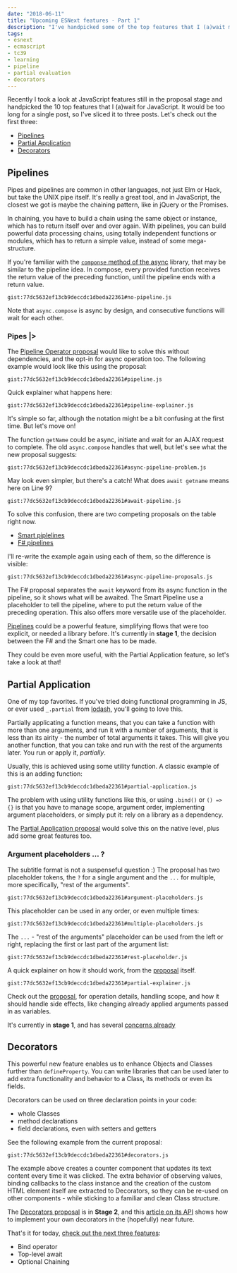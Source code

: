 ```yaml
---
date: "2018-06-11"
title: "Upcoming ESNext features - Part 1"
description: "I've handpicked some of the top features that I (a)wait most for JavaScript, let's see the first three"
tags:
- esnext
- ecmascript
- tc39
- learning
- pipeline
- partial evaluation
- decorators
---
```



<Intro>

Recently I took a look at JavaScript features still in the proposal stage and handpicked the 10 top features that I (a)wait for JavaScript. It would be too long for a single post, so I've sliced it to three posts. Let's check out the first three:

- [Pipelines](#pipelines)
- [Partial Application](#partial-application)
- [Decorators](#decorators)

</Intro>

<a name="pipelines" class="anchor post-intro" />

## Pipelines

Pipes and pipelines are common in other languages, not just Elm or Hack, but take the UNIX pipe itself. It's really a great tool, and in JavaScript, the closest we got is maybe the chaining pattern, like in jQuery or the Promises.

In chaining, you have to build a chain using the same object or instance, which has to return itself over and over again. With pipelines, you can build powerful data processing chains, using totally independent functions or modules, which has to return a simple value, instead of some mega-structure.

If you're familiar with the [`componse` method of the async](https://caolan.github.io/async/docs.html#compose) library, that may be similar to the pipeline idea. In compose, every provided function receives the return value of the preceding function, until the pipeline ends with a return value.


`gist:77dc5632ef13cb9deccdc1dbeda22361#no-pipeline.js`


Note that `async.compose` is async by design, and consecutive functions will wait for each other.

### Pipes |>

The [Pipeline Operator proposal](https://github.com/tc39/proposal-pipeline-operator) would like to solve this without dependencies, and the opt-in for async operation too. The following example would look like this using the proposal:

`gist:77dc5632ef13cb9deccdc1dbeda22361#pipeline.js`



Quick explainer what happens here:


`gist:77dc5632ef13cb9deccdc1dbeda22361#pipeline-explainer.js`


It's simple so far, although the notation might be a bit confusing at the first time. But let's move on!

The function `getName` could be async, initiate and wait for an AJAX request to complete. The old `async.compose` handles that well, but let's see what the new proposal suggests:


`gist:77dc5632ef13cb9deccdc1dbeda22361#async-pipeline-problem.js`


May look even simpler, but there's a catch! What does `await getname` means here on Line 9?


`gist:77dc5632ef13cb9deccdc1dbeda22361#await-pipeline.js`


To solve this confusion, there are two competing proposals on the table right now.

 - [Smart piplelines](https://github.com/js-choi/proposal-smart-pipelines/blob/master/readme.md)
 - [F# pipelines](https://github.com/valtech-nyc/proposal-fsharp-pipelines/blob/master/README.md)

I'll re-write the example again using each of them, so the difference is visible:


`gist:77dc5632ef13cb9deccdc1dbeda22361#async-pipeline-proposals.js`


The F# proposal separates the `await` keyword from its async function in the pipeline, so it shows what will be awaited. The Smart Pipeline use a placeholder to tell the pipeline, where to put the return value of the preceding operation. This also offers more versatile use of the placeholder.

[Pipelines](https://github.com/tc39/proposal-pipeline-operator) could be a powerful feature, simplifying flows that were too explicit, or needed a library before. It's currently in **stage 1**, the decision between the F# and the Smart one has to be made.

They could be even more useful, with the Partial Application feature, so let's take a look at that!


<a name="partial-application" class="anchor"></a>

## Partial Application

One of my top favorites. If you've tried doing functional programming in JS, or ever used `_.partial` from [lodash](https://lodash.com/docs/4.17.10#partial), you'll going to love this.

Partially applicating a function means, that you can take a function with more than one arguments, and run it with a number of arguments, that is less than its airity - the number of total arguments it takes. This will give you another function, that you can take and run with the rest of the arguments later. You run or apply it, _partially_.

Usually, this is achieved using some utility function. A classic example of this is an adding function:


`gist:77dc5632ef13cb9deccdc1dbeda22361#partial-application.js`


The problem with using utility functions like this, or using `.bind()` or `() => {}` is that you have to manage scope, argument order, implementing argument placeholders, or simply put it: rely on a library as a dependency.

The [Partial Application proposal](https://github.com/tc39/proposal-partial-application) would solve this on the native level, plus add some great features too.

### Argument placeholders ... ?

The subtitle format is not a suspenseful question :) The proposal has two placeholder tokens, the `?` for a single argument and the `...` for multiple, more specifically, "rest of the arguments".


`gist:77dc5632ef13cb9deccdc1dbeda22361#argument-placeholders.js`


This placeholder can be used in any order, or even multiple times:


`gist:77dc5632ef13cb9deccdc1dbeda22361#multiple-placeholders.js`

The `...` - "rest of the arguments" placeholder can be used from the left or right, replacing the first or last part of the argument list:


`gist:77dc5632ef13cb9deccdc1dbeda22361#rest-placeholder.js`


A quick explainer on how it should work, from the  [proposal](https://github.com/tc39/proposal-partial-application) itself.


`gist:77dc5632ef13cb9deccdc1dbeda22361#partial-explainer.js`


Check out the [proposal](https://github.com/tc39/proposal-partial-application), for operation details, handling scope, and how it should handle side effects, like changing already applied arguments passed in as variables.

It's currently in **stage 1**, and has several [concerns already](https://github.com/tc39/proposal-partial-application/issues)


<a name="decorators" class="anchor"></a>

##  Decorators

This powerful new feature enables us to enhance Objects and Classes further than `defineProperty`. You can write libraries that can be used later to add extra functionality and behavior to a Class, its methods or even its fields.

Decorators can be used on three declaration points in your code:
- whole Classes
- method declarations
- field declarations, even with setters and getters

See the following example from the current proposal:


`gist:77dc5632ef13cb9deccdc1dbeda22361#decorators.js`


The example above creates a counter component that updates its text content every time it was clicked. The extra behavior of observing values, binding callbacks to the class instance and the creation of the custom HTML element itself are extracted to Decorators, so they can be re-used on other components - while sticking to a familiar and clean Class structure.

The [Decorators proposal](https://github.com/tc39/proposal-decorators) is in **Stage 2**, and this [article on its API](https://github.com/tc39/proposal-decorators/blob/master/METAPROGRAMMING.md) shows how to implement your own decorators in the (hopefully) near future.

That's it for today, [check out the next three features](https://nec.is/writing/upcoming-esnext-features-part-2/):

- Bind operator
- Top-level await
- Optional Chaining